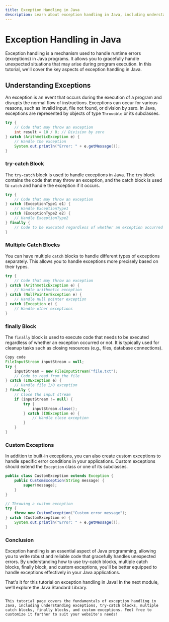 ```yaml
---
title: Exception Handling in Java
description: Learn about exception handling in Java, including understanding exceptions, try-catch block, multiple catch blocks, finally block, and custom exceptions.
---
```


# Exception Handling in Java

Exception handling is a mechanism used to handle runtime errors (exceptions) in Java programs. It allows you to gracefully handle unexpected situations that may arise during program execution. In this tutorial, we'll cover the key aspects of exception handling in Java.

## Understanding Exceptions

An exception is an event that occurs during the execution of a program and disrupts the normal flow of instructions. Exceptions can occur for various reasons, such as invalid input, file not found, or division by zero. In Java, exceptions are represented by objects of type `Throwable` or its subclasses.

```java
try {
    // Code that may throw an exception
    int result = 10 / 0; // Division by zero
} catch (ArithmeticException e) {
    // Handle the exception
    System.out.println("Error: " + e.getMessage());
}
```
### try-catch Block
The `try-catch` block is used to handle exceptions in Java. The `try` block contains the code that may throw an exception, and the catch block is used to `catch` and handle the exception if it occurs.

```java
try {
    // Code that may throw an exception
} catch (ExceptionType1 e1) {
    // Handle ExceptionType1
} catch (ExceptionType2 e2) {
    // Handle ExceptionType2
} finally {
    // Code to be executed regardless of whether an exception occurred
}
```
### Multiple Catch Blocks
You can have multiple `catch` blocks to handle different types of exceptions separately. This allows you to handle exceptions more precisely based on their types.

```java
try {
    // Code that may throw an exception
} catch (ArithmeticException e) {
    // Handle arithmetic exception
} catch (NullPointerException e) {
    // Handle null pointer exception
} catch (Exception e) {
    // Handle other exceptions
}
```
### finally Block
The `finally` block is used to execute code that needs to be executed regardless of whether an exception occurred or not. It is typically used for cleanup tasks such as closing resources (e.g., files, database connections).

```java
Copy code
FileInputStream inputStream = null;
try {
    inputStream = new FileInputStream("file.txt");
    // Code to read from the file
} catch (IOException e) {
    // Handle file I/O exception
} finally {
    // Close the input stream
    if (inputStream != null) {
        try {
            inputStream.close();
        } catch (IOException e) {
            // Handle close exception
        }
    }
}
```
### Custom Exceptions
In addition to built-in exceptions, you can also create custom exceptions to handle specific error conditions in your applications. Custom exceptions should extend the `Exception` class or one of its subclasses.

```java
public class CustomException extends Exception {
    public CustomException(String message) {
        super(message);
    }
}

// Throwing a custom exception
try {
    throw new CustomException("Custom error message");
} catch (CustomException e) {
    System.out.println("Error: " + e.getMessage());
}
```
### Conclusion
Exception handling is an essential aspect of Java programming, allowing you to write robust and reliable code that gracefully handles unexpected errors. By understanding how to use try-catch blocks, multiple catch blocks, finally block, and custom exceptions, you'll be better equipped to handle exceptions effectively in your Java applications.

That's it for this tutorial on exception handling in Java! In the next module, we'll explore the Java Standard Library.

```vbnet

This tutorial page covers the fundamentals of exception handling in Java, including understanding exceptions, try-catch blocks, multiple catch blocks, finally blocks, and custom exceptions. Feel free to customize it further to suit your website's needs!
```



